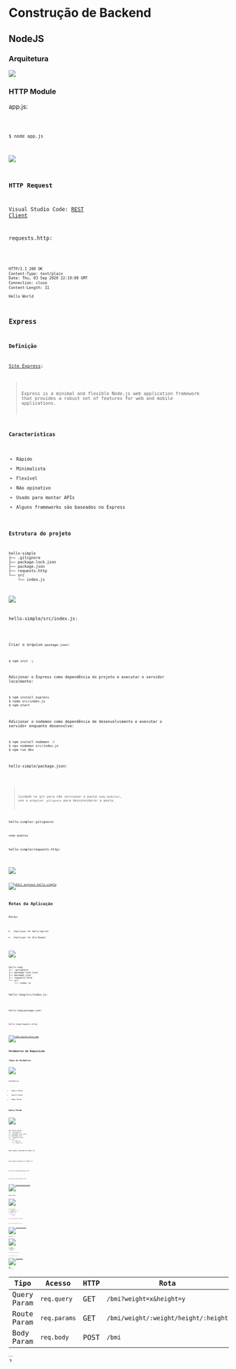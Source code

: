 
# Construção de Backend

## NodeJS

### Arquitetura

![](/imgs/node-http/client-server.png)

### HTTP Module

app.js:

<Code src="/codes/node-http/hello-simple/app.js" lang="js" />

```
$ node app.js
```

![](/imgs/node-http/hello-http.png)

### HTTP Request

Visual Studio Code: [REST Client](https://marketplace.visualstudio.com/items?itemName=humao.rest-client)

requests.http:

<Code src="/codes/node-http/hello-simple/requests.http" lang="txt" />

```txt
HTTP/1.1 200 OK
Content-Type: text/plain
Date: Thu, 03 Sep 2020 22:19:08 GMT
Connection: close
Content-Length: 11

Hello World
```

## Express

### Definição

[Site Express](http://expressjs.com/):

> Express is a minimal and flexible Node.js web application framework that provides a robust set of features for web and mobile applications.

### Características

- Rápido
- Minimalista
- Flexível
- Não opinativo
- Usado para montar APIs
- Alguns frameworks são baseados no Express

### Estrutura do projeto

```text
hello-simple
├── .gitignore
├── package-lock.json
├── package.json
├── requests.http
└── src
    └── index.js
```

![](/imgs/express/hello-simple-flow.png)

hello-simple/src/index.js:

<Code src="/codes/express/hello-simple/src/index.js" lang="js" />

Criar o arquivo `package.json`:

```sh
$ npm init -y
```

Adicionar o Express como dependência do projeto e executar o servidor localmente:

```sh
$ npm install express
$ node src/index.js
$ npm start
```

Adicionar o nodemon como dependência de desenvolvimento e executar o servidor enquanto desenvolve:

```sh
$ npm install nodemon -D
$ npx nodemon src/index.js
$ npm run dev
```

hello-simple/package.json:

<Code src="/codes/express/hello-simple/package.json" lang="json" />

> Cuidado no git para não versionar a pasta `node_modules/`, use o arquivo `.gitignore` para desconsiderar a pasta.

hello-simple/.gitignore:

```text
node_modules
```

hello-simple/requests.http:

<Code src="/codes/express/hello-simple/requests.http" lang="text" />

![](/imgs/express/hello-simple-response.png)

[![Edit express-hello-simple](https://codesandbox.io/static/img/play-codesandbox.svg)](https://codesandbox.io/s/express-hello-simple-w0gy4?fontsize=14&hidenavigation=1&theme=dark)

## Rotas da Aplicação

Rotas:

- `/hello/en` => `Hello World!`
- `/hello/pt` => `Olá Mundo!`

![](/imgs/express/hello-lang.png)

```text
hello-lang
├── .gitignore
├── package-lock.json
├── package.json
├── requests.http
└── src
    └── index.js
```

hello-lang/src/index.js:

<Code src="/codes/express/hello-lang/src/index.js" lang="js" />

hello-lang/package.json:

<Code src="/codes/express/hello-lang/package.json" lang="json" />

hello-lang/requests.http:

<Code src="/codes/express/hello-lang/requests.http" lang="text" />

[![Edit express-hello-lang](https://codesandbox.io/static/img/play-codesandbox.svg)](https://codesandbox.io/s/express-hello-lang-wnqe3?fontsize=14&hidenavigation=1&theme=dark)

## Parâmetros da Requisição

### Tipos de Parâmetros

![](/imgs/express/client-server-param.png)

Parâmetros:

- Query Param
- Route Param
- Body Param

### Query Param

![](/imgs/express/bmi-query-param.png)

```text
bmi-query-param
├── .gitignore
├── package-lock.json
├── package.json
├── requests.http
└── src
    ├── bmi.js
    └── index.js
```

bmi-query-param/src/bmi.js:

<Code src="/codes/express/bmi-query-param/src/bmi.js" lang="js" />

bmi-query-param/src/index.js:

<Code src="/codes/express/bmi-query-param/src/index.js" lang="js" />

bmi-query-param/package.json:

<Code src="/codes/express/bmi-query-param/package.json" lang="json" />

bmi-query-param/requests.http:

<Code src="/codes/express/bmi-query-param/requests.http" lang="text" />

[![Edit express-bmi-query-param](https://codesandbox.io/static/img/play-codesandbox.svg)](https://codesandbox.io/s/express-bmi-query-param-2200f?fontsize=14&hidenavigation=1&theme=dark)

### Route Param

![](/imgs/express/bmi-route-param.png)

```text
bmi-route-param
├── .gitignore
├── package-lock.json
├── package.json
├── requests.http
└── src
    ├── bmi.js
    └── index.js
```

bmi-route-param/src/index.js:

<Code src="/codes/express/bmi-route-param/src/index.js" lang="js" />

bmi-route-param/requests.http:

<Code src="/codes/express/bmi-route-param/requests.http" lang="text" />

[![Edit express-bmi-route-param](https://codesandbox.io/static/img/play-codesandbox.svg)](https://codesandbox.io/s/express-bmi-route-param-stu6s?fontsize=14&hidenavigation=1&theme=dark)

### Body Param

![](/imgs/express/bmi-body-param.png)

```text
bmi-body-param
├── .gitignore
├── package-lock.json
├── package.json
├── requests.http
└── src
    ├── bmi.js
    └── index.js
```

bmi-body-param/src/index.js:

<Code src="/codes/express/bmi-body-param/src/index.js" lang="js" />

bmi-body-param/requests.http:

<Code src="/codes/express/bmi-body-param/requests.http" lang="text" />

[![Edit express-bmi-body-param](https://codesandbox.io/static/img/play-codesandbox.svg)](https://codesandbox.io/s/express-bmi-body-param-gh2hg?fontsize=14&hidenavigation=1&theme=dark)

[REQBIN](https://reqbin.com/wijfzyzb)

### Resumo das Rotas

| Tipo        | Acesso       | HTTP | Rota                                 | Dados                              |
| ----------- | ------------ | ---- | ------------------------------------ | ---------------------------------- |
| Query Param | `req.query`  | GET  | `/bmi?weight=x&height=y`             | `?weight=100&height=1.5`           |
| Route Param | `req.params` | GET  | `/bmi/weight/:weight/height/:height` | `/bmi/weight/100/height/1.5`       |
| Body Param  | `req.body`   | POST | `/bmi`                               | `{ "weight": 100, "height": 1.5 }` |

## Referências

- [Express](https://expressjs.com/)
  - [Guide](https://expressjs.com/en/guide/routing.html)
  - [API](https://expressjs.com/en/4x/api.html)
